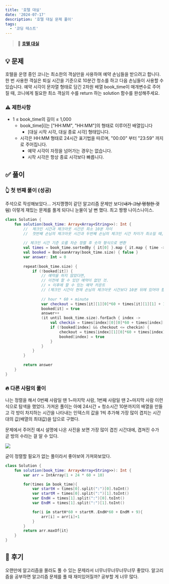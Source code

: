 ```yaml
---
title: '호텔 대실'
date: '2024-07-17'
description: '호텔 대실 문제 풀이'
tags:
  - '코딩 테스트'
---
```


> 📍 [**호텔 대실**](https://school.programmers.co.kr/learn/courses/30/lessons/155651)

## 💡 문제

호텔을 운영 중인 코니는 최소한의 객실만을 사용하여 예약 손님들을 받으려고 합니다. 한 번 사용한 객실은 퇴실 시간을 기준으로 10분간 청소를 하고 다음 손님들이 사용할 수 있습니다.
예약 시각이 문자열 형태로 담긴 2차원 배열 book_time이 매개변수로 주어질 때, 코니에게 필요한 최소 객실의 수를 return 하는 solution 함수를 완성해주세요.

### ⚠️ 제한사항

* 1 ≤ book_time의 길이 ≤ 1,000
  - book_time[i]는 ["HH:MM", "HH:MM"]의 형태로 이루어진 배열입니다
    + [대실 시작 시각, 대실 종료 시각] 형태입니다.
  - 시각은 HH:MM 형태로 24시간 표기법을 따르며, "00:00" 부터 "23:59" 까지로 주어집니다.
    + 예약 시각이 자정을 넘어가는 경우는 없습니다.
    + 시작 시각은 항상 종료 시각보다 빠릅니다.

## ✅ 풀이

### 👆 첫 번째 풀이 (성공)

주석으로 작성해보았다... 거지깽깽이 같던 알고리즘 문제만 보다(~~내가 그냥 멍청한 것임~~) 이렇게 재밌는 문제를 풀게 되다니 눈물이 날 뻔 했다. 최고 짱짱 나이스나이스.

```kotlin
class Solution {
    fun solution(book_time: Array<Array<String>>): Int {
        //  체크인 시간과 체크아웃 시간은 최소 10분 차이
        //  첫번째 손님의 체크아웃 시간과 두번째 손님의 체크인 시간 차이가 최소일 때, 최소 방 개수를 구할 수 있다.
        
        // 체크인 시간 기준 오름 차순 정렬 후 숫자 형식으로 변환
        val times = book_time.sortedBy { it[0] }.map { it.map { time -> time.split(":").map(String::toInt) } }
        val booked = BooleanArray(book_time.size) { false }
        var answer: Int = 0
        
        repeat(book_time.size) {
            if (!booked[it]) {
                // 예약을 하지 않았다면,
                // 이전에 할 수 있던 예약이 없던 것.
                // + 이후에 할 수 있는 예약 카운트 
                // (체크인 시간이 현재 손님의 체크아웃 시간보다 10분 뒤에 있어야 함)
                
                // hour * 60 + minute
                var checkout = times[it][1][0]*60 + times[it][1][1] + 10
                booked[it] = true
                answer++
                (it until book_time.size).forEach { index -> 
                    val checkin = times[index][0][0]*60 + times[index][0][1]
                    if (!booked[index] && checkout <= checkin) {
                        checkout = times[index][1][0]*60 + times[index][1][1] + 10
                        booked[index] = true
                    }
                }
            }
        }
        
        return answer
    }
}
```

### 🔥 다른 사람의 풀이

나는 정렬을 해서 0번째 사람일 땐 1~마지막 사람, 1번째 사람일 땐 2~마지막 사람 이런식으로 탐색을 했었다. 가져온 풀이는 아예 24시간 + 청소시간 10분까지의 배열을 만들고 각 방이 차지하는 시간을 나타내는 인덱스의 값을 1씩 추가해 가장 많이 겹치는 시간대의 값(배열의 최대값)을 답으로 구했다. 

문제에서 주어진 예시 설명에 나온 사진을 보면 가장 많이 겹친 시간대에, 겹쳐진 수가 곧 방의 수라는 걸 알 수 있다.

![](/posts/android/programmers/155651.png)

굳이 정렬할 필요가 없는 풀이라서 좋아보여 가져와보았다.

```kotlin
class Solution {
    fun solution(book_time: Array<Array<String>>): Int {
        var arr = IntArray(1 + 24 * 60 + 10)

        for(times in book_time){
            var startH = times[0].split(":")[0].toInt()
            var startM = times[0].split(":")[1].toInt()
            var EndH = times[1].split(":")[0].toInt()
            var EndM = times[1].split(":")[1].toInt()

            for(i in startH*60 + startM..EndH*60 + EndM + 9){
                arr[i] = arr[i]+1
            }
        }
        return arr.maxOf{it}
    }
}
```

## 💭 후기

오랜만에 알고리즘을 몰라도 풀 수 있는 문제라서 너무너무너무너무너무 좋았다. 알고리즘을 공부하면 알고리즘 문제를 풀 때 재미있어질까? 공부할 게 너무 많다.
